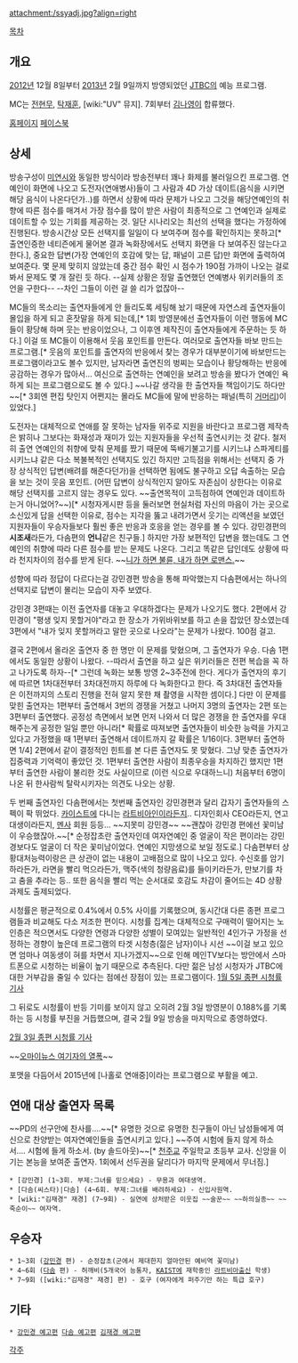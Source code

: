 attachment:/ssyadj.jpg?align=right

[[목차]]

== 개요 ==
[[2012년]] 12월 8일부터 [[2013년]] 2월 9일까지 방영되었던 [[JTBC]]의 예능 프로그램.

MC는 [[전현무]], [[탁재훈]], [wiki:"UV" 뮤지]. 7회부터 [[김나영]]이 합류했다. 

[http://enter.jtbc.co.kr/lovebattle/ 홈페이지] [https://www.facebook.com/lovebattle 페이스북]

== 상세 ==
방송구성이 [[미연시]]와 동일한 방식이라 방송전부터 꽤나 화제를 불러일으킨 프로그램. 연예인이 화면에 나오고 도전자(연애병사)들이 그 사람과 4D 가상 데이트(음식을 시키면 해당 음식이 나온다던가..)를 하면서 상황에 따라 문제가 나오고 그것을 해당연예인의 취향에 따른 점수를 매겨서 가장 점수를 많이 받은 사람이 최종적으로 그 연예인과 실제로 데이트할 수 있는 기회를 제공하는 것. 일단 시나리오는 최선의 선택을 했다는 가정하에 진행된다. 방송시간상 모든 선택지를 일일이 다 보여주며 점수를 확인하지는 못하고[* 출연인증한 네티즌에게 물어본 결과 녹화장에서도 선택지 화면을 다 보여주진 않는다고 한다.], 중요한 답변(가장 연예인의 호감에 맞는 답, 패널이 고른 답)만 화면에 출력하여 보여준다. 몇 문제 맞히지 않았는데 중간 점수 확인 시 점수가 190점 가까이 나오는 걸로 봐서 문제도 몇 개 잘린 듯 하다. --실제 상황은 정말 출연했던 연예병사 위키러들의 조언을 구한다-- --차인 그들이 이런 걸 쓸 리가 없잖아--

MC들의 목소리는 출연자들에게 안 들리도록 세팅해 놨기 때문에 자연스레 출연자들이 몰입을 하게 되고 혼잣말을 하게 되는데,[* 1회 방영분에선 출연자들이 이런 행동에 MC들이 황당해 하며 웃는 반응이었으나, 그 이후엔 제작진이 출연자들에게 주문하는 듯 하다.] 이걸 또 MC들이 이용해서 웃음 포인트를 만든다. 여러모로 출연자들 바보 만드는 프로그램.[* 웃음의 포인트를 출연자의 반응에서 찾는 경우가 대부분이기에 바보만드는 프로그램이라고도 볼수 있지만, 남자라면 출연진의 벙찌는 모습이나 황당해하는 반응에 공감하는 경우가 많아서... 여신으로 출연하는 연예인을 보려고 방송을 봤다가 연예인 욕하게 되는 프로그램으로도 볼 수 있다.]
~~나갈 생각을 한 출연자들 책임이기도 하다만~~[* 3회엔 편집 탓인지 어쩐지는 몰라도 MC들에 말에 반응하는 패널(특히 [[거머리]])이 있었다.] 

도전자는 대체적으로 연애를 잘 못하는 남자들 위주로 지원을 바란다고 프로그램 제작측은 밝히나 그보다는 화재성과 재미가 있는 지원자들을 우선적  출연시키는 것 같다. 철저히 출연 연예인의 취향에 맞춰 문제를 짰기 때문에 뚝배기불고기를 시키느냐 스파게티를 시키느냐 같은 다소 복불복적인 선택지도 있긴 하지만 고득점을 위해서는 선택지 중 가장 상식적인 답변(배려를 해준다던가)을 선택하면 됨에도 불구하고 오답 속출하는 모습을 보는 것이 웃음 포인트. (어떤 답변이 상식적인지 알아도 자존심이 상한다는 이유로 해당 선택지를 고르지 않는 경우도 있다. ~~출연목적이 고득점하여 연예인과 데이트하는거 아니었어?~~)[* 시청자게시판 등을 둘러보면 현실처럼 자신의 마음이 가는 곳으로 소신있게 답을 선택한 이유로, 점수는 지각을 뚫고 내려가면서 웃기는 리액션을 보였던 지원자들이 우승자들보다 훨씬 좋은 반응과 호응을 얻는 경우를 볼 수 있다. 강민경편의 '''시조새'''라든가, 다솜편의 '''언니'''같은 친구들.] 하지만 가장 보편적인 답변을 했는데도 그 연예인의 취향에 따라 다른 점수를 받는 문제도 나온다. 그리고 똑같은 답인데도 상황에 따라 천지차이의 점수를 받게 된다. ~~[http://mlbpark.donga.com/mbs/articleV.php?mbsC=bullpen&mbsIdx=1676591&cpage=&mbsW=search&select=sct&opt=1&keyword=강민경 니가 하면 불륜, 내가 하면 로맨스.]~~

성향에 따라 정답이 다르다는걸 강민경편 방송을 통해 파악했는지 다솜편에서는 하나의 선택지로 답변이 몰리는 모습이 자주 보였다.

강민경 3편때는 이전 출연자를 대놓고 우대하겠다는 문제가 나오기도 했다. 2편에서 강민경이 "평생 잊지 못할거야"라고 한 장소가 가위바위보를 하고 손을 잡았던 장소였는데 3편에서 "내가 잊지 못할꺼라고 말한 곳으로 나오라"는 문제가 나왔다. 100점 걸고. 

결국 2편에서 올라온 출연자 중 한 명만 이 문제를 맞혔으며, 그 출연자가 우승. 다솜 1편에서도 동일한 상황이 나왔다. --따라서 출연을 하고 싶은 위키러들은 전편 복습을 꼭 하고 나가도록 하자--[* 그런데 녹화는 보통 방영 2~3주전에 한다. 게다가 출연자의 후기에 따르면 1차대전부터 3차대전까지 하루에 다 녹화한다고 한다. 즉 3차대전 출연자들은 이전까지의 스토리 진행을 전혀 알지 못한 채 촬영을 시작한 셈이다.] 다만 이 문제를 맞힌 출연자는 1편부터 출연해서 3번의 경쟁을 거쳤고 나머지 3명의 출연자는 2편 또는 3편부터 출연했다. 공정성 측면에서 보면 먼저 나와서 더 많은 경쟁을 한 출연자를 우대해주는게 공정한 일일 뿐만 아니라[* 확률로 따져보면 출연자들이 비슷한 능력을 가지고 있다고 가정했을 때 1편부터 출연해서 데이트까지 갈 확률은 1/16이다. 3편부터 출연하면 1/4] 2편에서 같이 결정적인 힌트를 본 다른 출연자도 못 맞혔다. 그냥 맞춘 출연자가 집중력과 기억력이 좋았던 것. 1편부터 출연한 사람이 최종우승을 차지하긴 했지만 1편부터 출연한 사람이 불리한 것도 사실이므로 (이런 식으로 우대하느니) 처음부터 6명이 나온 뒤 한사람씩 탈락시키자는 의견도 나오는 상황.

두 번째 출연자인 다솜편에서는 첫번째 출연자인 강민경편과 달리 갑자기 출연자들의 스펙이 팍 뛰었다. [[카이스트]]에 다니는 [[라트비아]]인이라든지.. 디자인회사 CEO라든지, 연고대생이라든지, [[멘사]] 회원 등등... ~~지못미 강민경~~ ~~괜찮아 강민경 편에선 꽃미남이 우승했잖아.~~[* 순정잡초란 출연자인데 여자연예인 중 얼굴이 작은 편이라는 강민경보다도 얼굴이 더 작은 꽃미남이었다. 연예인 지망생으로 보일 정도로.] 
다솜편부터 상황대처능력이랑은 큰 상관이 없는 내용이 고배점으로 많이 나오고 있다. 수신호를 암기하라든가, 라면을 빨리 먹으라든가, 맥주(색의 청량음료)를 들이키라든가, 만보기를 차고 춤을 추라는 등.. 또한 음식을 빨리 먹는 순서대로 호감도 차감이 줄어드는 4D 상황 과제도 출제되었다.

시청률은 평균적으로 0.4%에서 0.5% 사이를 기록했으며, 동시간대 다른 종편 프로그램들과 비교해도 다소 저조한 편이다. 시청률 집계는 대체적으로 구매력이 떨어지는 노인층은 적으면서도 다양한 연령과 다양한 성별이 모여있는 일반적인 4인가구 가정을 선정하는 경향이 높은데 프로그램의 타겟 시청층(젊은 남자)이나 시선 ~~이걸 보고 있으면 엄마나 여동생이 혀를 차면서 지나가겠지~~으로 인해 메인TV보다는 방안에서 스마트폰으로 시청하는 비율이 높기 때문으로 추측된다. 다만 젊은 남성 시청자가 JTBC에 대한 거부감을 줄일 수 있다는 점에선 장점이 있는 프로그램이다.  [http://m.news.naver.com/read.nhn?mode=LSD&mid=sec&sid1=106&oid=019&aid=0002308245 1월 5일 종편 시청률 기사]

그 뒤로도 시청률이 반등 기미를 보이지 않고 오히려 2월 3일 방영분이 0.188%를 기록하는 등 시청률 부진을 거듭했으며, 결국 2월 9일 방송을 마지막으로 종영하였다.

[http://www.tvreport.co.kr/?c=news&m=newsview&idx=307524 2월 3일 종편 시청률 기사]

~~[http://news.naver.com/main/read.nhn?mode=LSD&mid=sec&sid1=106&oid=047&aid=0002017316 오마이뉴스 여기자의 열폭]~~

포맷을 다듬어서 2015년에 [나홀로 연애중]이라는 프로그램으로 부활을 예고.
== 연애 대상 출연자 목록 ==
~~PD의 선구안에 찬사를....~~[* 유명한 것으로 유명한 친구들이 아닌 남성들에게 여신으로 찬양받는 여자연예인들을 출연시키고 있다.]
~~주여 시험에 들지 않게 하소서.... 시험에 들게 하소서. (by 솔드아웃)~~[* [[천주교]] 주일학교 초등부 교사. 신앙을 이기는 본능을 보여준 출연자. 1회에서 선두권을 달리다가 마지막 문제에서 무너짐.]
 * [강민경] (1~3회. 부제:그녀를 믿으세요) - 무용과 여대생역. 
 * [다솜(씨스타)|다솜] (4~6회. 부제:그녀를 배려하세요) - 신입사원역.
 * [wiki:"김재경" 재경] (7~9회) - 실연에 상처받은 이웃집 ~~술꾼~~ ~~하의실종~~ ~~죽순이~~ 여자역.

== 우승자 ==
 * 1~3회 ([[강민경]] 편) - 순정잡초(군에서 제대한지 얼마안된 예비역 꽃미남)
 * 4~6회 ([[다솜(씨스타)|다솜]] 편) - 허깨비(5개국어 능통자, [[KAIST]]에 재학중인 [[라트비아]]출신 학생)
 * 7~9회 ([wiki:"김재경" 재경] 편) - 호구 (여자에게 퍼주기만 하는 특급 호구)
== 기타 ==
 * [http://youtu.be/m2OC9NfGKLQ 강민경 예고편] [http://youtu.be/awwAme3dN5U 다솜 예고편] [http://www.youtube.com/watch?v=X0hf7VPZFJE 김재경 예고편]
[[각주]]
